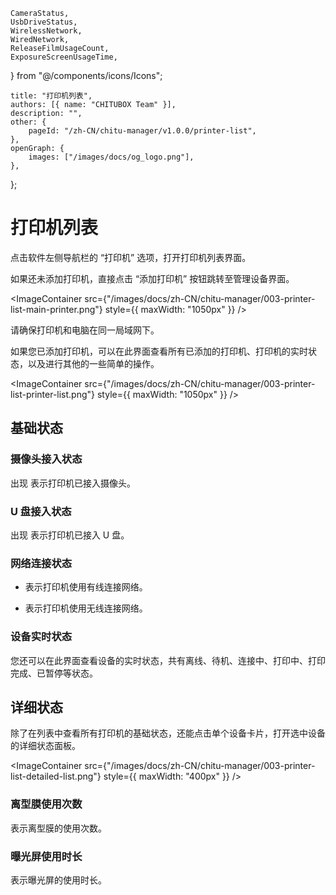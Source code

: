 	CameraStatus,
	UsbDriveStatus,
	WirelessNetwork,
	WiredNetwork,
	ReleaseFilmUsageCount,
	ExposureScreenUsageTime,
} from "@/components/icons/Icons";

	title: "打印机列表",
	authors: [{ name: "CHITUBOX Team" }],
	description: "",
	other: {
		pageId: "/zh-CN/chitu-manager/v1.0.0/printer-list",
	},
	openGraph: {
		images: ["/images/docs/og_logo.png"],
	},
};

# 打印机列表

点击软件左侧导航栏的 “打印机” 选项，打开打印机列表界面。

如果还未添加打印机，直接点击 “添加打印机” 按钮跳转至<NextLink href="/zh-CN/chitu-manager/latest/sections/add-printers">管理设备</NextLink>界面。

<ImageContainer
	src={"/images/docs/zh-CN/chitu-manager/003-printer-list-main-printer.png"}
	style={{ maxWidth: "1050px" }}
/>

<Admonition type="note" title="注意">
	请确保打印机和电脑在同一局域网下。
</Admonition>

如果您已添加打印机，可以在此界面查看所有已添加的打印机、打印机的实时状态，以及进行其他的一些简单的<NextLink href="/zh-CN/chitu-manager/latest/sections/operations">操作</NextLink>。

<ImageContainer
	src={"/images/docs/zh-CN/chitu-manager/003-printer-list-printer-list.png"}
	style={{ maxWidth: "1050px" }}
/>

## 基础状态

### 摄像头接入状态

出现 <CameraStatus /> 表示打印机已接入摄像头。

### U 盘接入状态

出现 <UsbDriveStatus /> 表示打印机已接入 U 盘。

### 网络连接状态

-   <WiredNetwork /> 表示打印机使用有线连接网络。

-   <WirelessNetwork /> 表示打印机使用无线连接网络。

### 设备实时状态

您还可以在此界面查看设备的实时状态，共有离线、待机、连接中、打印中、打印完成、已暂停等状态。

## 详细状态

除了在列表中查看所有打印机的基础状态，还能点击单个设备卡片，打开选中设备的详细状态面板。

<ImageContainer
	src={"/images/docs/zh-CN/chitu-manager/003-printer-list-detailed-list.png"}
	style={{ maxWidth: "400px" }}
/>

### 离型膜使用次数

<ReleaseFilmUsageCount /> 表示离型膜的使用次数。

### 曝光屏使用时长

<ExposureScreenUsageTime /> 表示曝光屏的使用时长。
